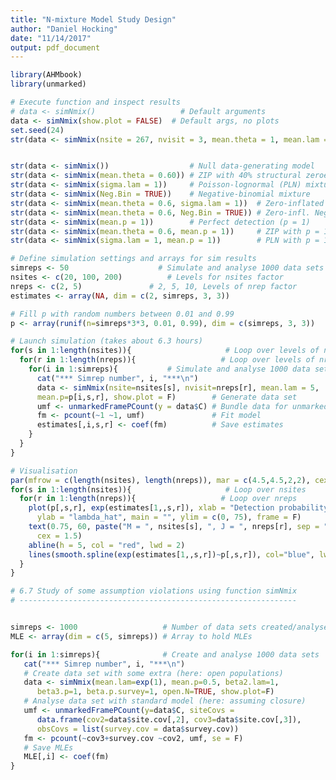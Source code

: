 ```yaml
---
title: "N-mixture Model Study Design"
author: "Daniel Hocking"
date: "11/14/2017"
output: pdf_document
---
```


```r
library(AHMbook)
library(unmarked)
```

```r
# Execute function and inspect results
# data <- simNmix()                   # Default arguments
data <- simNmix(show.plot = FALSE)  # Default args, no plots
set.seed(24)
str(data <- simNmix(nsite = 267, nvisit = 3, mean.theta = 1, mean.lam = 2, mean.p = 0.6, area = FALSE, beta1.theta = 0, beta2.theta = 0, beta3.theta = 0, beta2.lam = 0, beta3.lam = 0, beta4.lam = 0, beta3.p = 0, beta5.p = 0, beta6.p = 0, beta.p.survey = 0, beta.p.N = 0, sigma.lam = 0, dispersion = 10, sigma.p.site = 0, sigma.p.visit = 0, sigma.p.survey = 0, sigma.p.ind = 0, Neg.Bin = FALSE, open.N = FALSE, show.plot = TRUE))  # All default args explicit


str(data <- simNmix())                  # Null data-generating model
str(data <- simNmix(mean.theta = 0.60)) # ZIP with 40% structural zeroes
str(data <- simNmix(sigma.lam = 1))     # Poisson-lognormal (PLN) mixture
str(data <- simNmix(Neg.Bin = TRUE))    # Negative-binomial mixture
str(data <- simNmix(mean.theta = 0.6, sigma.lam = 1))  # Zero-inflated PLN
str(data <- simNmix(mean.theta = 0.6, Neg.Bin = TRUE)) # Zero-infl. NegBin
str(data <- simNmix(mean.p = 1))        # Perfect detection (p = 1)
str(data <- simNmix(mean.theta = 0.6, mean.p = 1))     # ZIP with p = 1
str(data <- simNmix(sigma.lam = 1, mean.p = 1))        # PLN with p = 1
```


```r

# Define simulation settings and arrays for sim results
simreps <- 50                    # Simulate and analyse 1000 data sets
nsites <- c(20, 100, 200)          # Levels for nsites factor
nreps <- c(2, 5)               # 2, 5, 10, Levels of nrep factor
estimates <- array(NA, dim = c(2, simreps, 3, 3))

# Fill p with random numbers between 0.01 and 0.99
p <- array(runif(n=simreps*3*3, 0.01, 0.99), dim = c(simreps, 3, 3))

# Launch simulation (takes about 6.3 hours)
for(s in 1:length(nsites)){                     # Loop over levels of nsites factor
  for(r in 1:length(nreps)){                   # Loop over levels of nreps factor
    for(i in 1:simreps){           # Simulate and analyse 1000 data sets
      cat("*** Simrep number", i, "***\n")
      data <- simNmix(nsite=nsites[s], nvisit=nreps[r], mean.lam = 5,
      mean.p=p[i,s,r], show.plot = F)        # Generate data set
      umf <- unmarkedFramePCount(y = data$C) # Bundle data for unmarked
      fm <- pcount(~1 ~1, umf)               # Fit model
      estimates[,i,s,r] <- coef(fm)          # Save estimates
    }
  }
}

# Visualisation
par(mfrow = c(length(nsites), length(nreps)), mar = c(4.5,4.5,2,2), cex.lab = 1.5, cex.axis = 1.3)
for(s in 1:length(nsites)){                     # Loop over nsites
  for(r in 1:length(nreps)){                   # Loop over nreps
    plot(p[,s,r], exp(estimates[1,,s,r]), xlab = "Detection probability",
      ylab = "lambda_hat", main = "", ylim = c(0, 75), frame = F)
    text(0.75, 60, paste("M = ", nsites[s], ", J = ", nreps[r], sep = ""),
      cex = 1.5)
    abline(h = 5, col = "red", lwd = 2)
    lines(smooth.spline(exp(estimates[1,,s,r])~p[,s,r]), col="blue", lwd=2)
  }
}
```


```r
# 6.7 Study of some assumption violations using function simNmix
# --------------------------------------------------------------


simreps <- 1000                   # Number of data sets created/analysed
MLE <- array(dim = c(5, simreps)) # Array to hold MLEs

for(i in 1:simreps){              # Create and analyse 1000 data sets
   cat("*** Simrep number", i, "***\n")
   # Create data set with some extra (here: open populations)
   data <- simNmix(mean.lam=exp(1), mean.p=0.5, beta2.lam=1,
      beta3.p=1, beta.p.survey=1, open.N=TRUE, show.plot=F)
   # Analyse data set with standard model (here: assuming closure)
   umf <- unmarkedFramePCount(y=data$C, siteCovs =
      data.frame(cov2=data$site.cov[,2], cov3=data$site.cov[,3]),
      obsCovs = list(survey.cov = data$survey.cov))
   fm <- pcount(~cov3+survey.cov ~cov2, umf, se = F)
   # Save MLEs
   MLE[,i] <- coef(fm)
}
```
